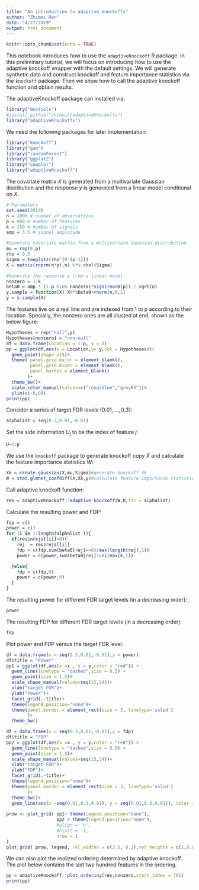 ```yaml
---
title: "An introduction to adaptive knockoffs"
author: "Zhimei Ren"
date: "4/27/2019"
output: html_document
---
```


```r
knitr::opts_chunk$set(echo = TRUE)
```

This notebook introduces how to use the `adaptiveKnockoff` R package. In this preliminary tutorial, we will focus on introducing how to use the adaptive knockoff wrapper with the default settings. We will generate synthetic data and construct knockoff and feature importance statistics via the `knockoff` package. Then we show how to call the adaptive knockoff function and obtain results.

The adaptiveKnockoff package can installed via:
```r
library("devtools")
#install_github("zhimeir/adaptiveKnockoffs")
library("adaptiveKnockoffs")
```
We need the following packages for later implementation:
```r
library("knockoff")
library("gam")
library("randomForest")
library("ggplot2")
library("cowplot")
library("adaptiveKnockoff")
```
The covariate matrix $X$ is generated from a multivariate Gaussian distribution and the response $y$ is generated from a linear model conditional on $X$. 
```r
# Parameters
set.seed(2019)
n = 1000 # number of observations
p = 900 # number of features
k = 150 # number of signals
amp = 3.5 # signal amplitude

#Generate covariate matrix from a multivariate Gaussian distribution 
mu = rep(0,p)
rho = 0.5 
Sigma = toeplitz(rho^(0:(p-1)))
X = matrix(rnorm(n*p),n) %*% chol(Sigma)

#Generate the response y from a linear model.
nonzero = 1:k
beta0 = amp * (1:p %in% nonzero)*sign(rnorm(p)) / sqrt(n)
y.sample = function(X) X%*%beta0+rnorm(n,0,1)
y = y.sample(X)
```

The features live on a real line and are indexed from 1 to p according to their location. Specially, the nonzero ones are all clusted at end, shown as the below figure:
```r
Hypotheses = rep("null",p)
Hypotheses[nonzero] = "non-null"
df = data.frame(Location = 1:p, y = 0)
pp = ggplot(df,aes(x = Location,y= y,col = Hypotheses))+
  geom_point(shape =15)+
  theme( panel.grid.major = element_blank(), 
         panel.grid.minor = element_blank(),
         panel.border = element_blank()
        )+
  theme_bw()+
  scale_color_manual(values=c("royalblue","grey85"))+
  ylim(c(-0,0))
print(pp)  
```

Consider a series of target FDR levels $\{0.01,\ldots,0.3\}$:
```r
alphalist = seq(0.3,0.01,-0.01)
```
Set the side information $U_j$ to be the index of feature $j$:
```r
U=1:p
```
We use the `knockoff` package to generate knockoff copy $\tilde{X}$ and calculate the feature importance statistics $W$:
```r
Xk = create.gaussian(X,mu,Sigma)#generate knockoff Xk
W = stat.glmnet_coefdiff(X,Xk,y)#calculate feature importance statistics (LCD)
```
Call adaptive knockoff function:
```r
res = adaptiveKnockoff::adaptive_knockoff(W,U,fdr = alphalist)
```
Calculate the resulting power and FDP:
```r
fdp = c()
power = c()
for (i in 1:length(alphalist )){
  if(res$nrejs[[i]]>0){
    rej  = res$rejs[[i]]
    fdp = c(fdp,sum(beta0[rej]==0)/max(length(rej),1))
    power = c(power,sum(beta0[rej]!=0)/max(k,1))

  }else{
    fdp = c(fdp,0)
    power = c(power,0)
  }
}
```
The resulting power for different FDR target levels (in a decreasing order):
```r
power
```
The resulting FDP for different FDR target levels (in a decreasing order):
```r
fdp
```
Plot power and FDP versus the target FDR level:
```r
df = data.frame(x = seq(0.3,0.01,-0.01),y = power)
df$title = "Power"
pp1 = ggplot(df,aes(x =x , y = y,color = "red")) +
  geom_line(linetype = "dashed",size = 0.5) +
  geom_point(size = 1.5)+
  scale_shape_manual(values=seq(15,24))+
  xlab("target FDR")+
  ylab("Power")+
  facet_grid(.~title)+
  theme(legend.position="none")+
  theme(panel.border = element_rect(size = 3, linetype='solid')
        )+
  theme_bw()

df = data.frame(x = seq(0.3,0.01,-0.01),y = fdp)
df$title = "FDP"
pp2 = ggplot(df,aes(x =x , y = y,color = "red")) +
  geom_line(linetype = "dashed",size = 0.5) +
  geom_point(size = 1.5)+
  scale_shape_manual(values=seq(15,24))+
  xlab("target FDR")+
  ylab("FDP")+
  facet_grid(.~title)+
  theme(legend.position="none")+
  theme(panel.border = element_rect(size = 3, linetype='solid')
        )+
  theme_bw()+
  geom_line(aes(x =seq(0.01,0.3,0.01), y = seq(0.01,0.3,0.01)), color = "black",linetype = "dotted")
  
prow <- plot_grid( pp1+ theme(legend.position="none"),
                   pp2 + theme(legend.position="none"),
                   #align = 'h',
                   #hjust = -1,
                   nrow = 1
)
plot_grid( prow, legend, rel_widths = c(2.5, 0.3),rel_heights = c(1,0.8))
```

We can also plot the realized ordering determined by adaptive knockoff. The plot below contains the last two hundred features in the ordering.
```r
pp = adaptiveKnockoff::plot_ordering(res,nonzero,start_index = 701)
print(pp)
```